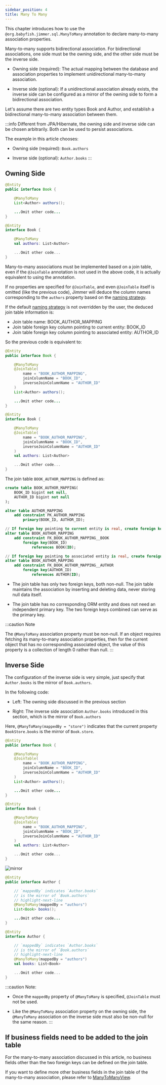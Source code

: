 ```yaml
---
sidebar_position: 4
title: Many To Many
---
```



This chapter introduces how to use the `@org.babyfish.jimmer.sql.ManyToMany` annotation to declare many-to-many association properties.

Many-to-many supports bidirectional association. For bidirectional associations, one side must be the owning side, and the other side must be the inverse side.

-   Owning side (required): The actual mapping between the database and association properties to implement unidirectional many-to-many association.

-   Inverse side (optional): If a unidirectional association already exists, the inverse side can be configured as a mirror of the owning side to form a bidirectional association.

Let's assume there are two entity types Book and Author, and establish a bidirectional many-to-many association between them.

:::info
Different from JPA/Hibernate, the owning side and inverse side can be chosen arbitrarily. Both can be used to persist associations.

The example in this article chooses:

-   Owning side (required): `Book.authors` 

-   Inverse side (optional): `Author.books`
:::

## Owning Side

<Tabs groupId="language">
<TabItem value="java" label="Java">

```java title="Book.java"
@Entity
public interface Book {

    @ManyToMany  
    List<Author> authors();

    ...Omit other code...
}
```

</TabItem>
<TabItem value="kotlin" label="Kotlin">

```kotlin title="Book.kt" 
@Entity
interface Book {

    @ManyToMany
    val authors: List<Author>

    ...Omit other code...
}
```

</TabItem>
</Tabs>

Many-to-many associations must be implemented based on a join table, even if the `@JoinTable` annotation is not used in the above code, it is actually equivalent to using the annotation.

If no properties are specified for `@JoinTable`, and even `@JoinTable` itself is omitted (like the previous code), Jimmer will deduce the column names corresponding to the `authors` property based on the [naming strategy](../naming-strategy).

If the default [naming strategy](../naming-strategy) is not overridden by the user, the deduced join table information is:

-   Join table name: BOOK_AUTHOR_MAPPING
-   Join table foreign key column pointing to current entity: BOOK_ID 
-   Join table foreign key column pointing to associated entity: AUTHOR_ID

So the previous code is equivalent to:

<Tabs groupId="language">
<TabItem value="java" label="Java">

```java title="Book.java"
@Entity
public interface Book {

    @ManyToMany
    @JoinTable(
        name = "BOOK_AUTHOR_MAPPING",
        joinColumnName = "BOOK_ID", 
        inverseJoinColumnName = "AUTHOR_ID"
    )
    List<Author> authors();

    ...Omit other code...
}
```

</TabItem>
<TabItem value="kotlin" label="Kotlin">

```kotlin title="Book.kt"
@Entity
interface Book {

    @ManyToMany
    @JoinTable(
        name = "BOOK_AUTHOR_MAPPING",
        joinColumnName = "BOOK_ID",
        inverseJoinColumnName = "AUTHOR_ID"
    )
    val authors: List<Author>

    ...Omit other code...
}
```

</TabItem>
</Tabs>

The join table `BOOK_AUTHOR_MAPPING` is defined as:

```sql
create table BOOK_AUTHOR_MAPPING(
    BOOK_ID bigint not null,
    AUTHOR_ID bigint not null
);

alter table AUTHOR_MAPPING
    add constraint PK_AUTHOR_MAPPING
        primary(BOOK_ID, AUTHOR_ID);

// If foreign key pointing to current entity is real, create foreign key constraint  
alter table BOOK_AUTHOR_MAPPING
    add constraint FK_BOOK_AUTHOR_MAPPING__BOOK
        foreign key(BOOK_ID)
            references BOOK(ID);

// If foreign key pointing to associated entity is real, create foreign key constraint
alter table BOOK_AUTHOR_MAPPING
    add constraint FK_BOOK_AUTHOR_MAPPING__AUTHOR
        foreign key(AUTHOR_ID)
            references AUTHOR(ID);
```

-   The join table has only two foreign keys, both non-null. The join table maintains the association by inserting and deleting data, never storing null data itself.

-   The join table has no corresponding ORM entity and does not need an independent primary key. The two foreign keys combined can serve as the primary key.

:::caution
Note

The `@ManyToMany` association property must be non-null. If an object requires fetching its many-to-many association properties, then for the current object that has no corresponding associated object, the value of this property is a collection of length 0 rather than null.
:::

## Inverse Side  

The configuration of the inverse side is very simple, just specify that `Author.books` is the mirror of `Book.authors`.

In the following code:

-   Left: The owning side discussed in the previous section

-   Right: The inverse side association `Author.books` introduced in this section, which is the mirror of `Book.authors`

Here, `@ManyToMany(mappedBy = "store")` indicates that the current property `BookStore.books` is the mirror of `Book.store`.

<div style={{display: 'flex', alignItems: 'start'}}>
<div>

<Tabs groupId="language">
<TabItem value="java" label="Java">

```java title="Book.java"  
@Entity
public interface Book {

    @ManyToMany
    @JoinTable(
        name = "BOOK_AUTHOR_MAPPING",
        joinColumnName = "BOOK_ID",
        inverseJoinColumnName = "AUTHOR_ID" 
    )
    List<Author> authors();

    ...Omit other code...
}
```

</TabItem>
<TabItem value="kotlin" label="Kotlin">

```kotlin title="Book.kt"
@Entity
interface Book {

    @ManyToMany
    @JoinTable(
        name = "BOOK_AUTHOR_MAPPING",
        joinColumnName = "BOOK_ID",
        inverseJoinColumnName = "AUTHOR_ID"
    )
    val authors: List<Author>

    ...Omit other code...
}
```

</TabItem>
</Tabs>

</div>
<div>

![mirror](@site/static/img/mirror.svg)

</div>
<div>

<Tabs groupId="language">
<TabItem value="java" label="Java">

```java title="Author.java"  
@Entity
public interface Author {

    // `mappedBy` indicates `Author.books`
    // is the mirror of `Book.authors`
    // highlight-next-line
    @ManyToMany(mappedBy = "authors") 
    List<Book> books();

    ...Omit other code...
}
```

</TabItem>
<TabItem value="kotlin" label="Kotlin">

```kotlin title="Author.kt"
@Entity
interface Author {

    // `mappedBy` indicates `Author.books` 
    // is the mirror of `Book.authors`
    // highlight-next-line
    @ManyToMany(mappedBy = "authors")
    val books: List<Book>

    ...Omit other code...
}
```

</TabItem>
</Tabs>

</div>
</div>

:::caution
Note:

-   Once the `mappedBy` property of `@ManyToMany` is specified, `@JoinTable` must not be used.

-   Like the `@ManyToMany` association property on the owning side, the `@ManyToMany` association on the inverse side must also be non-null for the same reason.
:::  

## If business fields need to be added to the join table

For the many-to-many association discussed in this article, no business fields other than the two foreign keys can be defined on the join table.

If you want to define more other business fields in the join table of the many-to-many association, please refer to [ManyToManyView](../../advanced/view/many-to-many-view).
```
